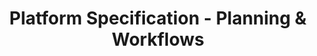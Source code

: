 ---
title: Platform Specification - Planning & Workflows
description: 
slug: /cso-platform-specification
---